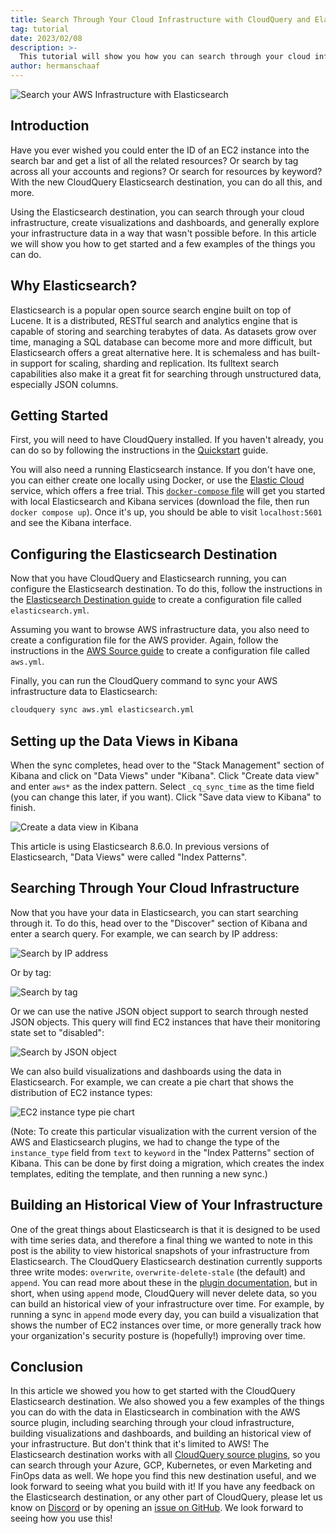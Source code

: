 ```yaml
---
title: Search Through Your Cloud Infrastructure with CloudQuery and Elasticsearch
tag: tutorial
date: 2023/02/08
description: >-
  This tutorial will show you how you can search through your cloud infrastructure by using the CloudQuery Elasticsearch destination.
author: hermanschaaf
---
```


![Search your AWS Infrastructure with Elasticsearch](/images/blog/search-through-cloud-infrastructure-with-elasticsearch/elasticsearch-screenshot.png)


<BlogHeader/>

## Introduction

Have you ever wished you could enter the ID of an EC2 instance into the search bar and get a list of all the related resources? Or search by tag across all your accounts and regions? Or search for resources by keyword? With the new CloudQuery Elasticsearch destination, you can do all this, and more.

Using the Elasticsearch destination, you can search through your cloud infrastructure, create visualizations and dashboards, and generally explore your infrastructure data in a way that wasn't possible before. In this article we will show you how to get started and a few examples of the things you can do.

## Why Elasticsearch?

Elasticsearch is a popular open source search engine built on top of Lucene. It is a distributed, RESTful search and analytics engine that is capable of storing and searching terabytes of data. As datasets grow over time, managing a SQL database can become more and more difficult, but Elasticsearch offers a great alternative here. It is schemaless and has built-in support for scaling, sharding and replication. Its fulltext search capabilities also make it a great fit for searching through unstructured data, especially JSON columns.

## Getting Started

First, you will need to have CloudQuery installed. If you haven't already, you can do so by following the instructions in the [Quickstart](/docs/quickstart) guide.

You will also need a running Elasticsearch instance. If you don't have one, you can either create one locally using Docker, or use the [Elastic Cloud](https://www.elastic.co/cloud) service, which offers a free trial. This [`docker-compose` file](https://github.com/cloudquery/cloudquery/blob/main/plugins/destination/elasticsearch/docker-compose.yaml) will get you started with local Elasticsearch and Kibana services (download the file, then run `docker compose up`). Once it's up, you should be able to visit `localhost:5601` and see the Kibana interface.

## Configuring the Elasticsearch Destination

Now that you have CloudQuery and Elasticsearch running, you can configure the Elasticsearch destination. To do this, follow the instructions in the [Elasticsearch Destination guide](/docs/plugins/destinations/elasticsearch/overview) to create a configuration file called `elasticsearch.yml`.

Assuming you want to browse AWS infrastructure data, you also need to create a configuration file for the AWS provider. Again, follow the instructions in the [AWS Source guide](/docs/plugins/sources/aws/overview) to create a configuration file called `aws.yml`.

Finally, you can run the CloudQuery command to sync your AWS infrastructure data to Elasticsearch:

```bash
cloudquery sync aws.yml elasticsearch.yml
```

## Setting up the Data Views in Kibana

When the sync completes, head over to the "Stack Management" section of Kibana and click on "Data Views" under "Kibana". Click "Create data view" and enter `aws*` as the index pattern. Select `_cq_sync_time` as the time field (you can change this later, if you want). Click "Save data view to Kibana" to finish.

![Create a data view in Kibana](/images/blog/search-through-cloud-infrastructure-with-elasticsearch/create-data-view.png)

<Callout type="info">
  This article is using Elasticsearch 8.6.0. In previous versions of Elasticsearch, "Data Views" were called "Index Patterns".
</Callout>

## Searching Through Your Cloud Infrastructure

Now that you have your data in Elasticsearch, you can start searching through it. To do this, head over to the "Discover" section of Kibana and enter a search query. For example, we can search by IP address:

![Search by IP address](/images/blog/search-through-cloud-infrastructure-with-elasticsearch/search-by-ip.png)

Or by tag:

![Search by tag](/images/blog/search-through-cloud-infrastructure-with-elasticsearch/search-by-tag.png)

Or we can use the native JSON object support to search through nested JSON objects. This query will find EC2 instances that have their monitoring state set to "disabled":

![Search by JSON object](/images/blog/search-through-cloud-infrastructure-with-elasticsearch/search-by-json-object.png)

We can also build visualizations and dashboards using the data in Elasticsearch. For example, we can create a pie chart that shows the distribution of EC2 instance types:

![EC2 instance type pie chart](/images/blog/search-through-cloud-infrastructure-with-elasticsearch/ec2-instance-type-pie-chart.png)

(Note: To create this particular visualization with the current version of the AWS and Elasticsearch plugins, we had to change the type of the `instance_type` field from `text` to `keyword` in the "Index Patterns" section of Kibana. This can be done by first doing a migration, which creates the index templates, editing the template, and then running a new sync.)

## Building an Historical View of Your Infrastructure

One of the great things about Elasticsearch is that it is designed to be used with time series data, and therefore a final thing we wanted to note in this post is the ability to view historical snapshots of your infrastructure from Elasticsearch. The CloudQuery Elasticsearch destination currently supports three write modes: `overwrite`, `overwrite-delete-stale` (the default) and `append`. You can read more about these in the [plugin documentation](/docs/plugins/destinations/elasticsearch/overview), but in short, when using `append` mode, CloudQuery will never delete data, so you can build an historical view of your infrastructure over time. For example, by running a sync in `append` mode every day, you can build a visualization that shows the number of EC2 instances over time, or more generally track how your organization's security posture is (hopefully!) improving over time.

## Conclusion

In this article we showed you how to get started with the CloudQuery Elasticsearch destination. We also showed you a few examples of the things you can do with the data in Elasticsearch in combination with the AWS source plugin, including searching through your cloud infrastructure, building visualizations and dashboards, and building an historical view of your infrastructure. But don't think that it's limited to AWS! The Elasticsearch destination works with all [CloudQuery source plugins](/docs/plugins/sources/overview), so you can search through your Azure, GCP, Kubernetes, or even Marketing and FinOps data as well. We hope you find this new destination useful, and we look forward to seeing what you build with it! If you have any feedback on the Elasticsearch destination, or any other part of CloudQuery, please let us know on [Discord](https://www.cloudquery.io/discord) or by opening an [issue on GitHub](https://github.com/cloudquery/cloudquery). We look forward to seeing how you use this!